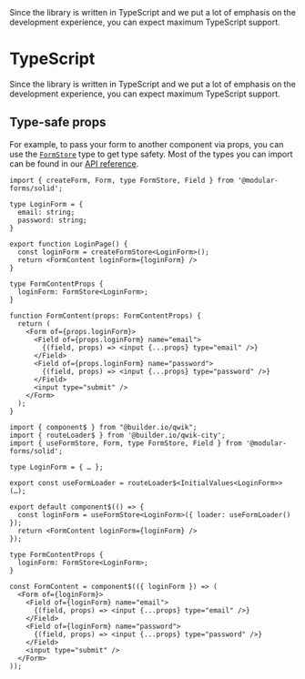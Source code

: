 
<Title>TypeScript</Title>
<Description>
  Since the library is written in TypeScript and we put a lot of emphasis on the
  development experience, you can expect maximum TypeScript support.
</Description>

# TypeScript

Since the library is written in TypeScript and we put a lot of emphasis on the development experience, you can expect maximum TypeScript support.

## Type-safe props

For example, to pass your form to another component via props, you can use the <A href="../../api/FormStore">`FormStore`</A> type to get type safety. Most of the types you can import can be found in our <A href="../../api">API reference</A>.

<Solid block>

```tsx
import { createForm, Form, type FormStore, Field } from '@modular-forms/solid';

type LoginForm = {
  email: string;
  password: string;
}

export function LoginPage() {
  const loginForm = createFormStore<LoginForm>();
  return <FormContent loginForm={loginForm} />
}

type FormContentProps {
  loginForm: FormStore<LoginForm>;
}

function FormContent(props: FormContentProps) {
  return (
    <Form of={props.loginForm}>
      <Field of={props.loginForm} name="email">
        {(field, props) => <input {...props} type="email" />}
      </Field>
      <Field of={props.loginForm} name="password">
        {(field, props) => <input {...props} type="password" />}
      </Field>
      <input type="submit" />
    </Form>
  );
}
```

</Solid>

<Qwik block>

```tsx
import { component$ } from "@builder.io/qwik";
import { routeLoader$ } from '@builder.io/qwik-city';
import { useFormStore, Form, type FormStore, Field } from '@modular-forms/solid';

type LoginForm = { … };

export const useFormLoader = routeLoader$<InitialValues<LoginForm>>(…);

export default component$(() => {
  const loginForm = useFormStore<LoginForm>({ loader: useFormLoader() });
  return <FormContent loginForm={loginForm} />
});

type FormContentProps {
  loginForm: FormStore<LoginForm>;
}

const FormContent = component$(({ loginForm }) => (
  <Form of={loginForm}>
    <Field of={loginForm} name="email">
      {(field, props) => <input {...props} type="email" />}
    </Field>
    <Field of={loginForm} name="password">
      {(field, props) => <input {...props} type="password" />}
    </Field>
    <input type="submit" />
  </Form>
));
```

</Qwik>
